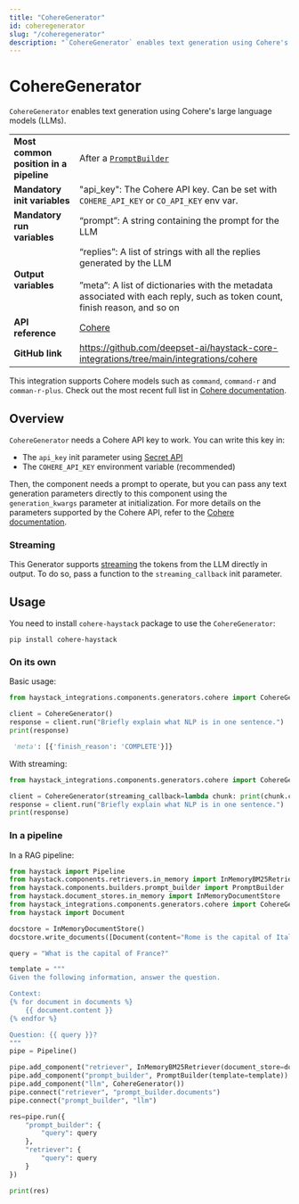 ```yaml
---
title: "CohereGenerator"
id: coheregenerator
slug: "/coheregenerator"
description: "`CohereGenerator` enables text generation using Cohere's large language models (LLMs)."
---
```


# CohereGenerator

`CohereGenerator` enables text generation using Cohere's large language models (LLMs).

|  |  |
| --- | --- |
| **Most common position in a pipeline** | After a [`PromptBuilder`](../builders/promptbuilder.mdx)  |
| **Mandatory init variables** | "api_key": The Cohere API key. Can be set with `COHERE_API_KEY` or `CO_API_KEY` env var. |
| **Mandatory run variables** | “prompt”: A string containing the prompt for the LLM |
| **Output variables** | “replies”: A list of strings with all the replies generated by the LLM  <br /> <br />”meta”: A list of dictionaries with the metadata associated with each reply, such as token count, finish reason, and so on |
| **API reference** | [Cohere](/reference/integrations-cohere) |
| **GitHub link** | https://github.com/deepset-ai/haystack-core-integrations/tree/main/integrations/cohere |

 This integration supports Cohere models such as `command`, `command-r` and `comman-r-plus`. Check out the most recent full list in [Cohere documentation](https://docs.cohere.com/reference/chat).

## Overview

`CohereGenerator` needs a Cohere API key to work. You can write this key in:

- The `api_key` init parameter using [Secret API](../../concepts/secret-management.mdx)
- The `COHERE_API_KEY` environment variable (recommended)

Then, the component needs a prompt to operate, but you can pass any text generation parameters directly to this component using the `generation_kwargs` parameter at initialization. For more details on the parameters supported by the Cohere API, refer to the [Cohere documentation](https://docs.cohere.com/reference/chat).

### Streaming

This Generator supports [streaming](guides-to-generators/choosing-the-right-generator.mdx#streaming-support) the tokens from the LLM directly in output. To do so, pass a function to the `streaming_callback` init parameter.

## Usage

You need to install `cohere-haystack` package to use the  `CohereGenerator`:

```shell
pip install cohere-haystack
```

### On its own

Basic usage:

```python
from haystack_integrations.components.generators.cohere import CohereGenerator

client = CohereGenerator()
response = client.run("Briefly explain what NLP is in one sentence.")
print(response)

 'meta': [{'finish_reason': 'COMPLETE'}]}
```

With streaming:

```python
from haystack_integrations.components.generators.cohere import CohereGenerator

client = CohereGenerator(streaming_callback=lambda chunk: print(chunk.content, end="", flush=True))
response = client.run("Briefly explain what NLP is in one sentence.")
print(response)

```

### In a pipeline

In a RAG pipeline:

```python
from haystack import Pipeline
from haystack.components.retrievers.in_memory import InMemoryBM25Retriever
from haystack.components.builders.prompt_builder import PromptBuilder
from haystack.document_stores.in_memory import InMemoryDocumentStore
from haystack_integrations.components.generators.cohere import CohereGenerator
from haystack import Document

docstore = InMemoryDocumentStore()
docstore.write_documents([Document(content="Rome is the capital of Italy"), Document(content="Paris is the capital of France")])

query = "What is the capital of France?"

template = """
Given the following information, answer the question.

Context:
{% for document in documents %}
    {{ document.content }}
{% endfor %}

Question: {{ query }}?
"""
pipe = Pipeline()

pipe.add_component("retriever", InMemoryBM25Retriever(document_store=docstore))
pipe.add_component("prompt_builder", PromptBuilder(template=template))
pipe.add_component("llm", CohereGenerator())
pipe.connect("retriever", "prompt_builder.documents")
pipe.connect("prompt_builder", "llm")

res=pipe.run({
    "prompt_builder": {
        "query": query
    },
    "retriever": {
        "query": query
    }
})

print(res)
```
